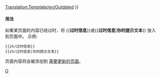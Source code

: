 <noinclude>[[Translation:Template/en/Outdated]]</noinclude>{{en/Ambox| type  = content
| image = en/Outdated content.png | alt = Outdated content
| text  = <strong>过时信息</strong><br />
''此页面的部分内容已经过时。由于游戏内容的更新，部分内容的描述可能不再准确，请及时对此页面内容进行更新。''{{#IF: {{{1|}}} |<br>{{{1}}}|}}
}}<includeonly>{{{2|[[Category:zh/需要更新的页面]]}}}</includeonly><noinclude>

====用法====
如果某页面的内容已经过时，将 <nowiki>{{</nowiki>'''过时信息'''<nowiki>}}</nowiki>或<nowiki>{{</nowiki>'''过时信息'''|'''你的提示文本'''<nowiki>}}</nowiki> 放入到页面中。
示例:
<pre>
{{zh/过时信息}} 
{{zh/过时信息|你的提示文本}}
</pre>
页面内容将会被添加到 [[:Category/zh/需要更新的页面|需要更新的页面]]。

[[Category:zh/信息框|O]]
</noinclude>